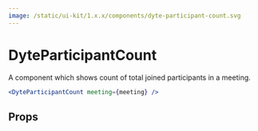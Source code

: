 ```yaml
---
image: /static/ui-kit/1.x.x/components/dyte-participant-count.svg
---
```


# DyteParticipantCount

A component which shows count of total joined participants in a meeting.

```jsx live
<DyteParticipantCount meeting={meeting} />
```

## Props

<PropsTable of="dyte-participant-count" />
